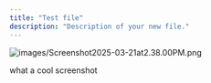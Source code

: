 ```yaml
---
title: "Test file"
description: "Description of your new file."
---
```


![images/Screenshot2025-03-21at2.38.00PM.png](/images/Screenshot2025-03-21at2.38.00PM.png)

what a cool screenshot
